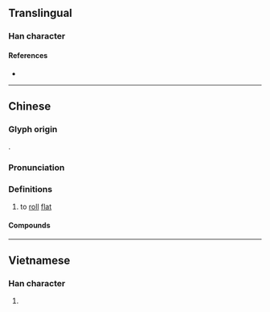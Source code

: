 {{also|扞}}
{{character info/new}}
==Translingual==

===Han character===
{{Han char|rn=64|rad=手|as=13|sn=16|four=|canj=QJJJ,XQJJJ|ids=⿰扌幹}}

====References====
* {{Han ref|kx=0457.250|dkj=12780|dj=0806.080|hdz=31967.010|uh=64C0|ud=25792}}

----

==Chinese==
{{zh-forms}}

===Glyph origin===
{{Han etym}}
{{Han compound|手|幹|c1=s|c2=p|t1=hand|ls=psc}}.

===Pronunciation===
{{zh-pron
|m=gǎn
|c=gon2
|mc=
|oc=y
|cat=
}}

===Definitions===
{{zh-hanzi}}

# to [[roll]] [[flat]]

====Compounds====
{{zh-der|擀麵棍|擀麵|擀麵杖|擀皮}}

----

==Vietnamese==

===Han character===
{{vi-hantu|[[gán]], [[cán]]|rs=手13}}

# {{defn|lang=vi|sort=手13}}